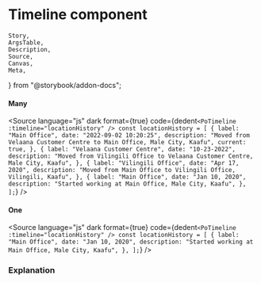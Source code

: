 # Timeline component

	Story,
	ArgsTable,
	Description,
	Source,
	Canvas,
	Meta,
} from "@storybook/addon-docs";



<Meta title="Content/Timeline" component={PoTimeline} />

<Description of={PoTimeline} />

#### Many

<Canvas withToolbar>
	<Story inline={true} id="content-timeline--many" />
</Canvas>

<Source
	language="js"
	dark
	format={true}
	code={dedent`
    <PoTimeline :timeline="locationHistory" />
    const locationHistory = [
      {
        label: "Main Office",
        date: "2022-09-02 10:20:25",
        description:
          "Moved from Velaana Customer Centre to Main Office, Male City, Kaafu",
        current: true,
      },
      {
        label: "Velaana Customer Centre",
        date: "10-23-2022",
        description:
          "Moved from Vilingili Office to Velaana Customer Centre, Male City, Kaafu",
      },
      {
        label: "Vilingili Office",
        date: "Apr 17, 2020",
        description: "Moved from Main Office to Vilingili Office, Vilingili, Kaafu",
      },
      {
        label: "Main Office",
        date: "Jan 10, 2020",
        description: "Started working at Main Office, Male City, Kaafu",
      },
    ];
  `}
/>

#### One

<Canvas withToolbar>
	<Story inline={true} id="content-timeline--one" />
</Canvas>

<Source
	language="js"
	dark
	format={true}
	code={dedent`
    <PoTimeline :timeline="locationHistory" />
    const locationHistory = [
      {
        label: "Main Office",
        date: "Jan 10, 2020",
        description: "Started working at Main Office, Male City, Kaafu",
      },
    ];
  `}
/>

### Explanation

<ArgsTable of={PoTimeline} />

